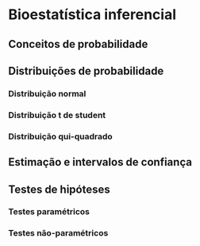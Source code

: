 # Bioestatística inferencial

## Conceitos de probabilidade
  
## Distribuições de probabilidade
  
### Distribuição normal
  
### Distribuição t de student
  
### Distribuição qui-quadrado
  
## Estimação e intervalos de confiança

## Testes de hipóteses
  
### Testes paramétricos
  
### Testes não-paramétricos